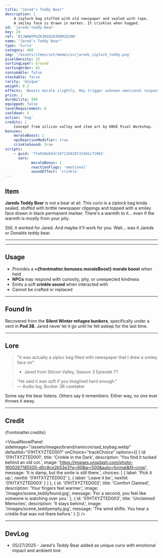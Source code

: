 ```yaml
---
title: "Jared's Teddy Bear"
description: |
    A ziplock bag stuffed with old newspaper and sealed with tape. 
    A smiley face is drawn in marker. It crinkles when hugged.
id: 'jareds-teddy-bear'
key: 20
ref: '01JWAWYPGZHJW1Q103D8M2Q29W'
name: "Jared's Teddy Bear"
type: 'Curio'
category: 408
img: '/assets/items/set/memes/sv/jareds_ziplock_teddy.png'
pixelDensity: 32
sortingLayer: Ground
sortingOrder: 85
consumable: false
stackable: false
rarity: 'Unique'
weight: 0.3
effects: 'Boosts morale slightly. May trigger unknown emotional responses in NPCs.'
price: 2
durability: 999
equipped: false
levelRequirement: 0
cooldown: 5
action: 'hug'
credits: |
    Concept from silicon valley and item art by KBVE Pixel Workshop.
bonuses:
    moraleBoost: 1
    npcReactionModifier: true
    crinkleSound: true
scripts:
    - guid: 'ffa910eb43c34711b928f22dd1cf2001'
      vars:
            moraleBonus: 1
            reactionFlags: 'emotional'
            soundEffect: 'crinkle'
---
```



## Item

**Jareds Teddy Bear** is not a bear at all. 
This curio is a ziplock bag kinda sealed, stuffed with brittle newspaper clippings and topped with a smiley face drawn in black permanent marker. 
There's a warmth to it... even if the warmth is mostly from your pity.

Still, it worked for Jared. 
And maybe it'll work for you.
Wait... was it Jareds or Donalds teddy bear.

---

<ItemDBPanel data={frontmatter} />

---

## Usage

- Provides a **+{frontmatter.bonuses.moraleBoost} morale boost** when held  
- **NPCs** may respond with curiosity, pity, or unexpected kindness  
- Emits a soft **crinkle sound** when interacted with  
- Cannot be crafted or replaced

---

## Found In

Recovered from the **Silent Winter refugee bunkers**, specifically under a vent in **Pod 3B**. 
Jared never let it go until he fell asleep for the last time.

---

## Lore

> "It was actually a ziploc bag filled with newspaper that I drew a smiley face on"
> - Jared from Silicon Valley, Season 3 Episode 7?.

> “He said it was soft if you imagined hard enough.”  
> — Audio log, Bunker 3B caretaker

Some say the bear listens. Others say it remembers. Either way, no one ever throws it away.

---

## Credit

{frontmatter.credits}

<VisualNovelPanel
  sideImage="/assets/images/brand/rareicon/sad_toybag.webp"
  defaultId="01HTXYZTED001"
  onChoice="trackChoice"
  options={[
    {
      id: '01HTXYZTED001',
      title: 'Crinkle in the Dark',
      description: 'You find it tucked behind an old cot.',
      image: 'https://images.unsplash.com/photo-1600267185505-d0c8ce2b53e3?q=80&w=500&auto=format&fit=crop',
      message: 'It is damp, but the smile is still there.',
      choices: [
        { label: 'Pick it up.', nextId: '01HTXYZTED002' },
        { label: 'Leave it be.', nextId: '01HTXYZTED003' }
      ]
    },
    {
      id: '01HTXYZTED002',
      title: 'Comfort Claimed',
      description: 'Your fingers feel warmer.',
      image: '/images/scene_teddyfound.jpg',
      message: 'For a second, you feel like someone is watching over you.'
    },
    {
      id: '01HTXYZTED003',
      title: 'Unclaimed Memories',
      description: 'It stays behind.',
      image: '/images/scene_teddyempty.jpg',
      message: 'The wind shifts. You hear a crinkle that was not there before.'
    }
  ]}
/>

---

## DevLog

- 05/27/2025 - Jared's Teddy Bear added as unique curio with emotional impact and ambient lore